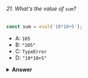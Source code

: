 ###### 21. What's the value of `sum`?

```javascript
const sum = eval('10*10+5');
```

- A: `105`
- B: `"105"`
- C: `TypeError`
- D: `"10*10+5"`

<details>
<summary>
<b>Answer</b>
</summary>

#### Answer: A

`eval` evaluates codes that's passed as a string. If it's an expression, like in this case, it evaluates the expression. The expression is `10 * 10 + 5`. This returns the number `105`.

</details>
